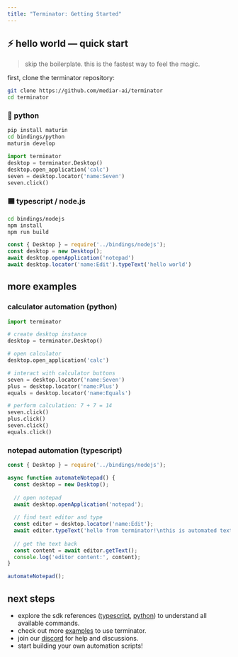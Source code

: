 ```yaml
---
title: "Terminator: Getting Started"
---
```


## ⚡ hello world — quick start

> skip the boilerplate. this is the fastest way to feel the magic.

first, clone the terminator repository:

```bash
git clone https://github.com/mediar-ai/terminator
cd terminator 
```

### 🐍 python

```bash
pip install maturin
cd bindings/python
maturin develop
```

```python
import terminator
desktop = terminator.Desktop()
desktop.open_application('calc')
seven = desktop.locator('name:Seven')
seven.click()
```

### 🟦 typescript / node.js

```bash
cd bindings/nodejs
npm install
npm run build
```

```typescript
const { Desktop } = require('../bindings/nodejs');
const desktop = new Desktop();
await desktop.openApplication('notepad')
await desktop.locator('name:Edit').typeText('hello world')
```

## more examples

### calculator automation (python)

```python
import terminator

# create desktop instance
desktop = terminator.Desktop()

# open calculator
desktop.open_application('calc')

# interact with calculator buttons
seven = desktop.locator('name:Seven')
plus = desktop.locator('name:Plus')
equals = desktop.locator('name:Equals')

# perform calculation: 7 + 7 = 14
seven.click()
plus.click()
seven.click()
equals.click()
```

### notepad automation (typescript)

```typescript
const { Desktop } = require('../bindings/nodejs');

async function automateNotepad() {
  const desktop = new Desktop();
  
  // open notepad
  await desktop.openApplication('notepad');
  
  // find text editor and type
  const editor = desktop.locator('name:Edit');
  await editor.typeText('hello from terminator!\nthis is automated text input.');
  
  // get the text back
  const content = await editor.getText();
  console.log('editor content:', content);
}

automateNotepad();
```

## next steps

- explore the sdk references ([typescript](/terminator/js-sdk-reference), [python](/terminator/python-sdk-reference)) to understand all available commands.
- check out more [examples](https://github.com/mediar-ai/terminator/tree/main/examples) to use terminator.
- join our [discord](https://discord.gg/dU9EBuw7Uq) for help and discussions.
- start building your own automation scripts\!